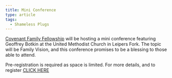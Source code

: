 ```yaml
---
title: Mini Conference
type: article
tags:
  - Shameless Plugs
---
```


[Covenant Family Fellowship](http://www.covenantfamily.us) will be hosting a mini conference featuring Geoffrey Botkin at the United Methodist Church in Leipers Fork. The topic will be Family Vision, and this conference promises to be a blessing to those able to attend.

Pre-registration is required as space is limited. For more details, and to register [CLICK HERE](http://www.covenantfamily.us//announcements/botkinminiconf.html)
